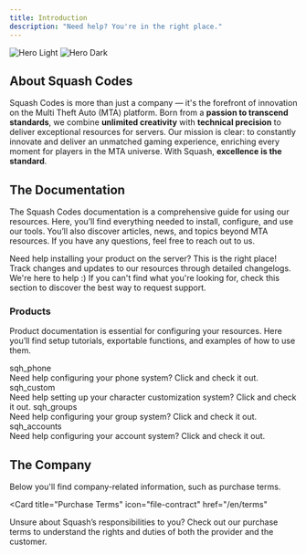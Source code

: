 ```yaml
---
title: Introduction
description: "Need help? You're in the right place."
---
```


<img
  className="block dark:hidden"
  src="/images/hero-light.svg"
  alt="Hero Light"
/>
<img
  className="hidden dark:block"
  src="/images/hero-dark.svg"
  alt="Hero Dark"
/>

## About Squash Codes
Squash Codes is more than just a company — it's the forefront of innovation on the Multi Theft Auto (MTA) platform. Born from a **passion to transcend standards**, we combine **unlimited creativity** with **technical precision** to deliver exceptional resources for servers. Our mission is clear: to constantly innovate and deliver an unmatched gaming experience, enriching every moment for players in the MTA universe. With Squash, **excellence is the standard**.

## The Documentation
The Squash Codes documentation is a comprehensive guide for using our resources. Here, you’ll find everything needed to install, configure, and use our tools. You’ll also discover articles, news, and topics beyond MTA resources. If you have any questions, feel free to reach out to us.

<CardGroup cols={2}>
  <Card
    title="Setup Documentation"
    icon="gear"
    href="/en/start"
  >
    Need help installing your product on the server? This is the right place!
  </Card>
  <Card
    title="Changelogs"
    icon="list"
    href="https://mintlify.com/docs/development"
  >
    Track changes and updates to our resources through detailed changelogs.
  </Card>
</CardGroup>

<Card title="Contact Us" icon="envelope" iconType="duotone" href="/company/support">
  We're here to help :) If you can't find what you're looking for, check this section to discover the best way to request support.
</Card>

### Products
Product documentation is essential for configuring your resources. Here you’ll find setup tutorials, exportable functions, and examples of how to use them.

<CardGroup cols={3}>
  <Card
    title="Phone System"
    icon="gear"
    href="/en/resources/phone-system"
  >
    sqh_phone
    <br />
    Need help configuring your phone system? Click and check it out.
  </Card>
  <Card
    title="Custom Characters"
    icon="gear"
    href="/en/resources/custom-characters"
  >
    sqh_custom
    <br />
    Need help setting up your character customization system? Click and check it out.
  </Card>
  <Card
    title="Group System"
    icon="gear"
    href="/en/resources/group-system"
  >
    sqh_groups
    <br />
    Need help configuring your group system? Click and check it out.
  </Card>
  <Card
    title="Account System"
    icon="gear"
    href="/en/resources/accounts"
  >
    sqh_accounts
    <br />
    Need help configuring your account system? Click and check it out.
  </Card>
</CardGroup>

## The Company

Below you'll find company-related information, such as purchase terms.

<Card
  title="Purchase Terms"
  icon="file-contract"
  href="/en/terms"
>
  Unsure about Squash’s responsibilities to you? Check out our purchase terms to understand the rights and duties of both the provider and the customer.
</Card>

